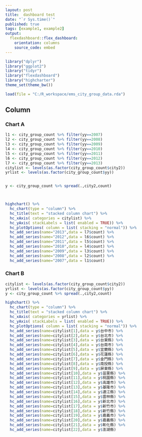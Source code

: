 ```yaml
---
layout: post
title:  dashboard test
date: "`r Sys.time()`"
published: true
tags: [example1, example2]
output:
  flexdashboard::flex_dashboard:
    orientation: columns
    source_code: embed
---
```


```r
library("dplyr")
library("ggplot2")
library("tidyr")
library("flexdashboard")
library("highcharter")
theme_set(theme_bw())

load(file = "C:/R_workspace/ems_city_group_data.rda")


```

Column {.tabset .tabset-fade}
---

### Chart A

```r





l1 <- city_group_count %>% filter(yy==2007)
l2 <- city_group_count %>% filter(yy==2008)
l3 <- city_group_count %>% filter(yy==2009)
l4 <- city_group_count %>% filter(yy==2010)
l5 <- city_group_count %>% filter(yy==2011)
l6 <- city_group_count %>% filter(yy==2012)
l7 <- city_group_count %>% filter(yy==2013)
citylist <- levels(as.factor(city_group_count$city2))
yrlist <- levels(as.factor(city_group_count$yy))


y <- city_group_count %>% spread(.,city2,count)



highchart() %>%
  hc_chart(type = "column") %>%
  hc_title(text = "stacked column chart") %>%
  hc_xAxis( categories = citylist) %>%
  hc_yAxis( stackLabels = list( enabled = TRUE)) %>%
  hc_plotOptions( column = list( stacking = "normal")) %>%
  hc_add_series(name="2013",data = l7$count) %>%
  hc_add_series(name="2012",data = l6$count) %>%
  hc_add_series(name="2011",data = l5$count) %>%
  hc_add_series(name="2010",data = l4$count) %>%
  hc_add_series(name="2009",data = l3$count) %>%
  hc_add_series(name="2008",data = l2$count) %>%
  hc_add_series(name="2007",data = l1$count)

```

### Chart B

```r

citylist <- levels(as.factor(city_group_count$city2))
yrlist <- levels(as.factor(city_group_count$yy))
y <- city_group_count %>% spread(.,city2,count)

highchart() %>%
  hc_chart(type = "column") %>%
  hc_title(text = "stacked column chart") %>%
  hc_xAxis( categories = yrlist) %>%
  hc_yAxis( stackLabels = list( enabled = TRUE)) %>%
  hc_plotOptions( column = list( stacking = "normal")) %>%
  hc_add_series(name=citylist[1],data = y$台中市) %>%
  hc_add_series(name=citylist[2],data = y$台北市) %>%
  hc_add_series(name=citylist[3],data = y$台東縣) %>%
  hc_add_series(name=citylist[4],data = y$台南市) %>%
  hc_add_series(name=citylist[5],data = y$宜蘭縣) %>%
  hc_add_series(name=citylist[6],data = y$花蓮縣) %>%
  hc_add_series(name=citylist[7],data = y$金門縣) %>%
  hc_add_series(name=citylist[8],data = y$南投縣) %>%
  hc_add_series(name=citylist[9],data = y$屏東縣) %>%
  hc_add_series(name=citylist[10],data = y$苗栗縣) %>%
  hc_add_series(name=citylist[11],data = y$桃園縣) %>%
  hc_add_series(name=citylist[12],data = y$高雄市) %>%
  hc_add_series(name=citylist[13],data = y$基隆市) %>%
  hc_add_series(name=citylist[14],data = y$連江縣) %>%
  hc_add_series(name=citylist[15],data = y$雲林縣) %>%
  hc_add_series(name=citylist[16],data = y$新北市) %>%
  hc_add_series(name=citylist[17],data = y$新竹市) %>%
  hc_add_series(name=citylist[18],data = y$新竹縣) %>%
  hc_add_series(name=citylist[19],data = y$嘉義市) %>%
  hc_add_series(name=citylist[20],data = y$嘉義縣) %>%
  hc_add_series(name=citylist[21],data = y$彰化縣) %>%
  hc_add_series(name=citylist[22],data = y$澎湖縣)
```
